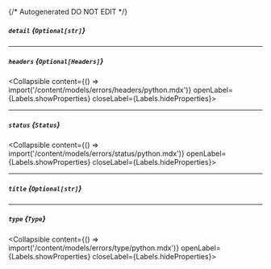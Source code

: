 {/* Autogenerated DO NOT EDIT  */}

##### `detail` *{`Optional[str]`}*

---
##### `headers` *{`Optional[Headers]`}*
<Collapsible content={() => import('/content/models/errors/headers/python.mdx')} openLabel={Labels.showProperties} closeLabel={Labels.hideProperties}>
</Collapsible>

---
##### `status` *{`Status`}*
<Collapsible content={() => import('/content/models/errors/status/python.mdx')} openLabel={Labels.showProperties} closeLabel={Labels.hideProperties}>
</Collapsible>

---
##### `title` *{`Optional[str]`}*

---
##### `type` *{`Type`}*
<Collapsible content={() => import('/content/models/errors/type/python.mdx')} openLabel={Labels.showProperties} closeLabel={Labels.hideProperties}>
</Collapsible>


